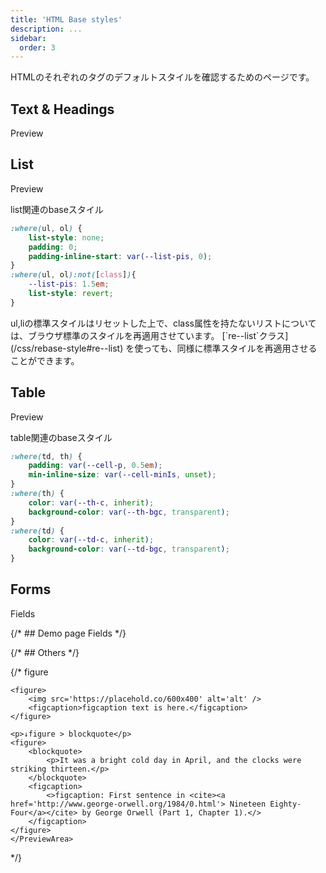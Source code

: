 ```yaml
---
title: 'HTML Base styles'
description: ...
sidebar:
  order: 3
---
```



HTMLのそれぞれのタグのデフォルトスタイルを確認するためのページです。


## Text & Headings
<Preview>
	<PreviewTitle>Preview</PreviewTitle>
	<PreviewArea p='30' isFlow='s'>
		<RawHTML type='texts' />
	</PreviewArea>
</Preview>


## List
<Preview>
	<PreviewTitle>Preview</PreviewTitle>
	<PreviewArea p='30' isFlow='s'>
		<RawHTML type='list' />
	</PreviewArea>
</Preview>

<PreviewTitle>list関連のbaseスタイル</PreviewTitle>
```css
:where(ul, ol) {
	list-style: none;
	padding: 0;
	padding-inline-start: var(--list-pis, 0);
}
:where(ul, ol):not([class]){
	--list-pis: 1.5em;
	list-style: revert;
}
```

<Reference>
ul,liの標準スタイルはリセットした上で、class属性を持たないリストについては、ブラウザ標準のスタイルを再適用させています。  
[`re--list`クラス](/css/rebase-style#re--list) を使っても、同様に標準スタイルを再適用させることができます。
</Reference>


## Table

<Preview>
	<PreviewTitle>Preview</PreviewTitle>
	<PreviewArea p='30' isFlow='s'>
		<RawHTML type='table' />
	</PreviewArea>
</Preview>

<PreviewTitle>table関連のbaseスタイル</PreviewTitle>
```css
:where(td, th) {
	padding: var(--cell-p, 0.5em);
	min-inline-size: var(--cell-minIs, unset);
}
:where(th) {
	color: var(--th-c, inherit);
	background-color: var(--th-bgc, transparent);
}
:where(td) {
	color: var(--td-c, inherit);
	background-color: var(--td-bgc, transparent);
}
```


## Forms

<Preview>
	<PreviewTitle>Fields</PreviewTitle>
	<PreviewArea p='30' isFlow='s'>
		<RawHTML type='forms' />
	</PreviewArea>
</Preview>



{/* ## Demo page
<PreviewTitle>Fields</PreviewTitle>
<PreviewArea p='30' isFlow='s'>
	<PreviewFrame isInline url='/demo/html' />
</PreviewArea> */}


{/* ## Others */}

{/* <Preview>
	<PreviewTitle>figure</PreviewTitle>
	<PreviewArea p='30' isFlow='s'>

	<figure>
		<img src='https://placehold.co/600x400' alt='alt' />
		<figcaption>figcaption text is here.</figcaption>
	</figure>

	<p>↓figure > blockquote</p>
	<figure>
		<blockquote>
			<p>It was a bright cold day in April, and the clocks were striking thirteen.</p>
		</blockquote>
		<figcaption>
			<>figcaption: First sentence in <cite><a href='http://www.george-orwell.org/1984/0.html'> Nineteen Eighty-Four</a></cite> by George Orwell (Part 1, Chapter 1).</>
		</figcaption>
	</figure>
	</PreviewArea>
</Preview> */}
